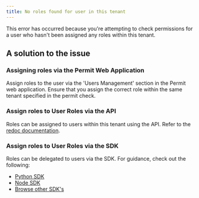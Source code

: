 ```yaml
---
title: No roles found for user in this tenant
---
```


This error has occurred because you're attempting to check permissions for a user who hasn't been assigned any roles within this tenant.

## A solution to the issue

### Assigning roles via the Permit Web Application

Assign roles to the user via the 'Users Management' section in the Permit web application. Ensure that you assign the correct role within
the same tenant specified in the permit check.

### Assign roles to User Roles via the API

Roles can be assigned to users within this tenant using the API. Refer to the [redoc documentation](https://api.permit.io/v2/redoc#tag/Role-Assignments/operation/assign_role).

### Assign roles to User Roles via the SDK

Roles can be delegated to users via the SDK. For guidance, check out the following:

- [Python SDK](/sdk/python/usage-example#role-assignments)
- [Node SDK](/sdk/nodejs/role/assign-role)
- [Browse other SDK's](/sdk/sdks-overview)
